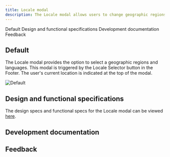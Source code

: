 ```yaml
---
title: Locale modal
description: The Locale modal allows users to change geographic regions and languages. 
---
```



<ComponentDescription name="Locale Modal" type="ui" />

<AnchorLinks>

<AnchorLink>Default</AnchorLink>
<AnchorLink>Design and functional specifications</AnchorLink>
<AnchorLink>Development documentation</AnchorLink>
<AnchorLink>Feedback</AnchorLink>

</AnchorLinks>

## Default

The Locale modal provides the option to select a geographic regions and languages. This modal is triggered by the Locale Selector button in the Footer. The user's current location is indicated at the top of the modal.

![Default](../../images/component/locale-modal/default-locale-modal.jpg)

## Design and functional specifications

The design specs and functional specs for the Locale modal can be viewed <a href="https://ibm.box.com/s/nwy0fyiw6mu3qwd3p882pnqmit93rfa5" target="_blank">here</a>.

## Development documentation

<ComponentStatus name="Locale Modal" type="ui" />

## Feedback

<ComponentFeedback />
